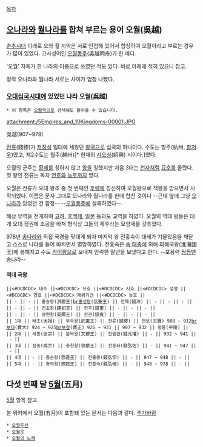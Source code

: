 [[목차]]

== [[오나라#s-1|오나라]]와 [[월나라]]를 합쳐 부르는 용어 오월(吳越) ==
[[춘추시대]] 이래로 오와 월 지역은 서로 인접해 있어서 합칭하여 오월이라고 부르는 경우가 많이 있었다. 고사성어인 [[오월동주]](吳越同舟)가 한 예다.

'오월' 자체가 한 나라의 이름으로 쓰였던 적도 있다. 바로 아래에 적혀 있으니 참고.

정작 오나라와 월나라 서로는 사이가 엄청 나빴다.
=== [[오대십국시대]]에 있었던 나라 오월(吳越) ===
 * 이 항목은 [[오월국]]으로 검색해도 들어올 수 있습니다.

attachment:/5Empires_and_10Kingdoms-00001.JPG

吳越(907~978)

[[전류]](錢鏐)가 [[저장성]] 일대에 세웠던 [[왕국]]으로 십국의 하나이다. 수도는 항주(杭州, [[항저우]])였고, 제2수도는 월주(越州)[* 현재의 [[샤오싱]](紹興) 시이다.]였다.

오월의 군주는 [[황제]]를 칭하지 않고 [[왕]]을 칭했지만 처음 3대는 [[천자]]처럼 [[묘호]]를 올렸다. 첫 왕인 전류는 독자 [[연호]]와 [[왕릉|능호]]까지 썼다.

오월은 전류가 오대 왕조 중 첫 번째인 [[후량#s-1.1|후량]]에 칭신하여 오월왕으로 책봉을 받으면서 시작되었다. 이름은 문자 그대로 오나라와 월나라를 한데 합친 것이다 --근데 옆에 그냥 [[오나라#s-1.1|오나라]]가 있었던 건 함정-- --[[오월동주]]에 실패하였다--.

해상 무역을 전개하여 [[고려]], [[후백제]], [[일본]] 등과도 교역을 하였다. 오월의 역대 왕들은 대개 오대 정권에 조공을 바쳐 형식상 그들의 제후라는 모양새를 갖추었다.

978년 [[북송|송나라]]와 직접 국경을 맞대게 되자 마지막 왕 전홍숙이 대세가 기울었음을 깨닫고 스스로 나라를 들어 바치면서 멸망하였다. 전홍숙은 [[송태종|송 태종]]에 의해 회해국왕(淮海國王)에 봉해지고 수도 [[카이펑]]으로 보내져 안락한 말년을 보냈다고 한다. --포용력 [[짱짱맨]] 송나라--

==== 역대 국왕 ====
 ||<#DCDCDC> 대수 ||<#DCDCDC> 묘호 ||<#DCDCDC> 시호 ||<#DCDCDC> 성명 ||<#DCDCDC> 연호 ||<#DCDCDC> 재위기간 ||<#DCDCDC> 능호 ||
 || - || - || 홍승왕(洪勝王)[[br]]홍성왕(弘聖王) || 전패(錢沛) || - || - || - || 
 || - || - || 건초왕(建初王) || 전주(錢宙) || - || - || - || 
 || - || - || 영현왕(英顯王) || 전관(錢寬) || - || - || - || 
 || 1대 || 태조(太祖) || 무숙왕(武肅王) || 전류(錢鏐) || 천보(天寶) 908 ~ 912[[br]]보대(寶大) 924 ~ 925[[br]]보정(寶正) 926 ~ 931 || 907 ~ 932 || 평릉(平陵) || 
 || 2대 || 세종(世宗) || 문목왕(文穆王) || 전원관(錢元瓘) || - || 932 ~ 941 || - || 
 || 3대 || 성종(成宗) || 충헌왕(忠獻王) || 전홍좌(錢弘佐) || - || 941 ~ 947 || - || 
 || 4대 || - || 충손왕(忠遜王) || 전홍종(錢弘倧) || - || 947 ~ 948 || - || 
 || 5대 || - || 충의왕(忠懿王) || 전홍숙(錢弘俶) || - || 948 ~ 978 || - || 

== 다섯 번째 달 [[5월]](五月) ==
[[5월]] 항목 참고.

본 위키에서 오월(五月)이 포함돼 있는 문서는 다음과 같다. [[추가바람]]

 * [[오월두산]]
 * [[오월우]]
 * [[오월의 노래]]
